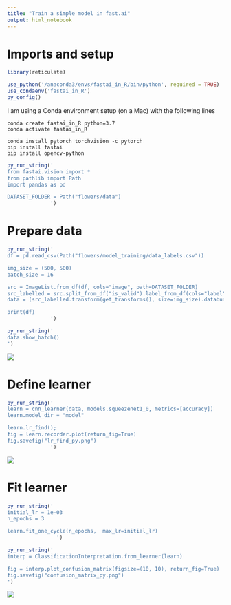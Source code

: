 ```yaml
---
title: "Train a simple model in fast.ai"
output: html_notebook
---
```


# Imports and setup

```r
library(reticulate)
```

```r
use_python('/anaconda3/envs/fastai_in_R/bin/python', required = TRUE)
use_condaenv('fastai_in_R')
py_config()
```

I am using a Conda environment setup (on a Mac) with the following lines
```
conda create fastai_in_R python=3.7
conda activate fastai_in_R

conda install pytorch torchvision -c pytorch
pip install fastai
pip install opencv-python
```

```r
py_run_string('
from fastai.vision import *
from pathlib import Path
import pandas as pd

DATASET_FOLDER = Path("flowers/data")
              ')
```

# Prepare data

```r
py_run_string('
df = pd.read_csv(Path("flowers/model_training/data_labels.csv"))

img_size = (500, 500)
batch_size = 16

src = ImageList.from_df(df, cols="image", path=DATASET_FOLDER)
src_labelled = src.split_from_df("is_valid").label_from_df(cols="label")
data = (src_labelled.transform(get_transforms(), size=img_size).databunch(bs=batch_size))

print(df)
              ')
```

```r
py_run_string('
data.show_batch()
')
```
![](show_batch.png)

# Define learner

```r
py_run_string('
learn = cnn_learner(data, models.squeezenet1_0, metrics=[accuracy])
learn.model_dir = "model"

learn.lr_find();
fig = learn.recorder.plot(return_fig=True)
fig.savefig("lr_find_py.png")
              ')
```
![](lr_find_py.png)

# Fit learner

```r
py_run_string('
initial_lr = 1e-03
n_epochs = 3

learn.fit_one_cycle(n_epochs,  max_lr=initial_lr)
                ')
```

```r
py_run_string('
interp = ClassificationInterpretation.from_learner(learn)

fig = interp.plot_confusion_matrix(figsize=(10, 10), return_fig=True)
fig.savefig("confusion_matrix_py.png")
')
```
![](confusion_matrix_py.png)
